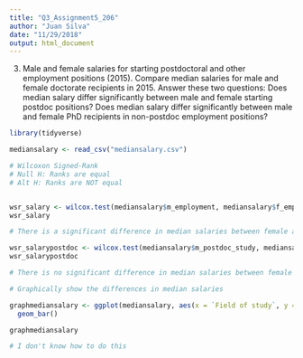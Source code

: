 ---
title: "Q3_Assignment5_206"
author: "Juan Silva"
date: "11/29/2018"
output: html_document
---

3) Male and female salaries for starting postdoctoral and other employment positions (2015). Compare median salaries for male and female doctorate recipients in 2015. Answer these two questions: Does median salary differ significantly between male and female starting postdoc positions? Does median salary differ significantly between male and female PhD recipients in non-postdoc employment positions?

```{r setup, include=FALSE}

library(tidyverse)

mediansalary <- read_csv("mediansalary.csv")

# Wilcoxon Signed-Rank
# Null H: Ranks are equal
# Alt H: Ranks are NOT equal


wsr_salary <- wilcox.test(mediansalary$m_employment, mediansalary$f_employment, paired = TRUE)
wsr_salary

# There is a significant difference in median salaries between female and male in other employments (V = 101, p-value = 0.002572)

wsr_salarypostdoc <- wilcox.test(mediansalary$m_postdoc_study, mediansalary$f_postdoc_study, paired = TRUE)
wsr_salarypostdoc

# There is no significant difference in median salaries between female and male in post doc positions (V = 19.5, p-value = 0.8884)

```

```{r}
# Graphically show the differences in median salaries

graphmediansalary <- ggplot(mediansalary, aes(x = `Field of study`, y = m_employment)) +
  geom_bar()

graphmediansalary

# I don't know how to do this 
```




